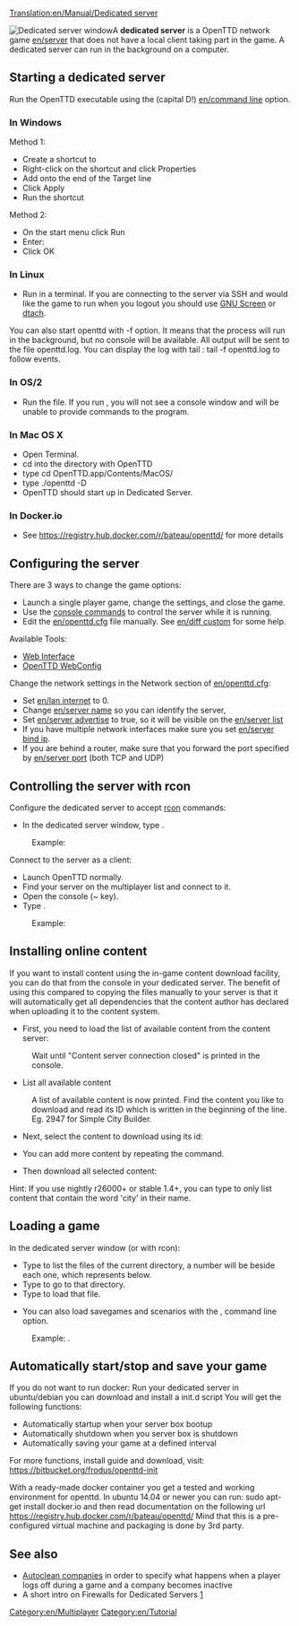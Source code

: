 [[Translation:en/Manual/Dedicated server]]

[[File:en/Dedicated server.png|right|frame|Dedicated server window]]A '''dedicated server''' is a OpenTTD network game [[en/server]] that does not have a local client taking part in the game. A dedicated server can run in the background on a computer.

==Starting a dedicated server==
Run the OpenTTD executable using the {{en/c|-D|}} (capital D!) [[en/command line]] option. 

===In Windows===
Method 1:
*Create a shortcut to {{en/c|openttd.exe|}}
*Right-click on the shortcut and click Properties
*Add {{en/c|-D|}} onto the end of the Target line
*Click Apply
*Run the shortcut


Method 2:
*On the start menu click Run
*Enter: {{en/c|"c:\(path to openttd)\openttd.exe" -D|}}
*Click OK

===In Linux===
*Run {{en/c|openttd -D|}} in a terminal. If you are connecting to the server via SSH and would like the game to run when you logout you should use [http://www.gnu.org/software/screen/ GNU Screen] or [http://dtach.sourceforge.net/ dtach].

You can also start openttd with -f option. It means that the process will run in the background, but no console will be available. All output will be sent to the file openttd.log. You can display the log with tail : tail -f openttd.log to follow events.

===In OS/2===
*Run the {{en/c|dedicated.cmd|}} file. If you run {{en/c|openttd -D|}}, you will not see a console window and will be unable to provide commands to the program.

===In Mac OS X===
*Open Terminal.
*cd into the directory with OpenTTD
*type cd OpenTTD.app/Contents/MacOS/
*type ./openttd -D
*OpenTTD should start up in Dedicated Server.

===In Docker.io ===
* See https://registry.hub.docker.com/r/bateau/openttd/ for more details

==Configuring the server==
There are 3 ways to change the game options:
*Launch a single player game, change the settings, and close the game.
*Use the [[en/Manual/Console#Server_commands|console commands]] to control the server while it is running.
*Edit the [[en/openttd.cfg]] file manually. See [[en/diff custom]] for some help.
Available Tools:
*[http://www.tt-forums.net/viewtopic.php?f=29&t=33967 Web Interface]
*[http://olex.biz/en/software/spiele/openttd-webconfig OpenTTD WebConfig]


Change the network settings in the Network section of [[en/openttd.cfg]]:
*Set [[en/lan internet]] to 0.
*Change [[en/server name]] so you can identify the server, 
*Set [[en/server advertise]] to true, so it will be visible on the [[en/server list]]
*If you have multiple network interfaces make sure you set [[en/server bind ip]].
*If you are behind a router, make sure that you forward the port specified by [[en/server port]] (both TCP and UDP)

==Controlling the server with rcon==
Configure the dedicated server to accept [[en/Manual/Console#Server_commands|rcon]] commands:
*In the dedicated server window, type {{en/c|rcon_pw <password>|}}. 
:Example: {{en/c|rcon_pw x8na7f|}}


Connect to the server as a client:
*Launch OpenTTD normally.
*Find your server on the multiplayer list and connect to it.
*Open the console (~ key).
*Type {{en/c|rcon <password> "<command>"|}}. 
:Example: {{en/c|rcon x8na7f "kick 5"|}}

==Installing online content==
If you want to install content using the in-game content download facility, you can do that from the console in your dedicated server. The benefit of using this compared to copying the files manually to your server is that it will automatically get all dependencies that the content author has declared when uploading it to the content system.

*First, you need to load the list of available content from the content server:
:{{en/c|content update|}}
:Wait until "Content server connection closed" is printed in the console.

*List all available content
:{{en/c|content state|}}
:A list of available content is now printed. Find the content you like to download and read its ID which is written in the beginning of the line. Eg. 2947 for Simple City Builder.

*Next, select the content to download using its id:
:{{en/c|content select 2947|}}

*You can add more content by repeating the {{en/c|content select|}} command.

*Then download all selected content:
:{{en/c|content download|}}

Hint: If you use nightly r26000+ or stable 1.4+, you can type {{en/c|content state city|}} to only list content that contain the word 'city' in their name.

==Loading a game==
In the dedicated server window (or with rcon):
*Type {{en/c|ls|}} to list the files of the current directory, a number will be beside each one, which represents {{en/c|<number>|}} below.
*Type {{en/c|cd <number>|}} to go to that directory.
*Type {{en/c|load <number>|}} to load that file.

*You can also load savegames and scenarios with the {{en/c|-g "<filename>"|}}, command line option. 
:Example: {{en/c|openttd.exe -D -g "scenario/echo.scn"|}}.

== Automatically start/stop and save your game ==
If you do not want to run docker: Run your dedicated server in ubuntu/debian you can download and install a init.d script
You will get the following functions:
* Automatically startup when your server box bootup
* Automatically shutdown when you server box is shutdown
* Automatically saving your game at a defined interval
For more functions, install guide and download, visit: https://bitbucket.org/frodus/openttd-init

With a ready-made docker container you get a tested and working environment for openttd.
In ubuntu 14.04 or newer you can run: sudo apt-get install docker.io and then read documentation on the following url
https://registry.hub.docker.com/r/bateau/openttd/
Mind that this is a pre-configured virtual machine and packaging is done by 3rd party.


==See also==
*[[en/Archive/Manual/Settings/Autoclean companies|Autoclean companies]]   in order to specify what happens when a player logs off during a game and a company becomes inactive
*A short intro on Firewalls for  Dedicated Servers [http://www.uk2.net/blog/why-is-a-firewall-important-for-your-dedicated-server-2/]

[[Category:en/Multiplayer]]
[[Category:en/Tutorial]]
